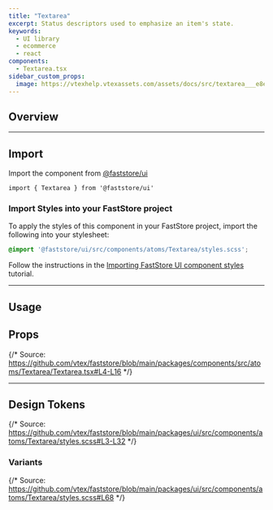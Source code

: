 ```yaml
---
title: "Textarea"
excerpt: Status descriptors used to emphasize an item's state.
keywords:
  - UI library
  - ecommerce
  - react
components:
  - Textarea.tsx
sidebar_custom_props:
  image: https://vtexhelp.vtexassets.com/assets/docs/src/textarea___e8ea154f93f83a4e740ec760311665b0.png
---
```


## Overview


---

## Import

Import the component from [@faststore/ui](https://developers.vtex.com/docs/guides/faststore/components-index)

```tsx
import { Textarea } from '@faststore/ui'
```

### Import Styles into your FastStore project

To apply the styles of this component in your FastStore project, import the following into your stylesheet:

```scss
@import '@faststore/ui/src/components/atoms/Textarea/styles.scss';
```

Follow the instructions in the [Importing FastStore UI component styles](https://developers.vtex.com/docs/guides/faststore/using-themes-importing-ui-components-styles) tutorial.

---

## Usage

## Props

{/* Source:  https://github.com/vtex/faststore/blob/main/packages/components/src/atoms/Textarea/Textarea.tsx#L4-L16 */}

<ComponentPropsSection component="Textarea" />

---

## Design Tokens

{/* Source:  https://github.com/vtex/faststore/blob/main/packages/ui/src/components/atoms/Textarea/styles.scss#L3-L32 */}

### Variants

{/* Source:  https://github.com/vtex/faststore/blob/main/packages/ui/src/components/atoms/Textarea/styles.scss#L68 */}
